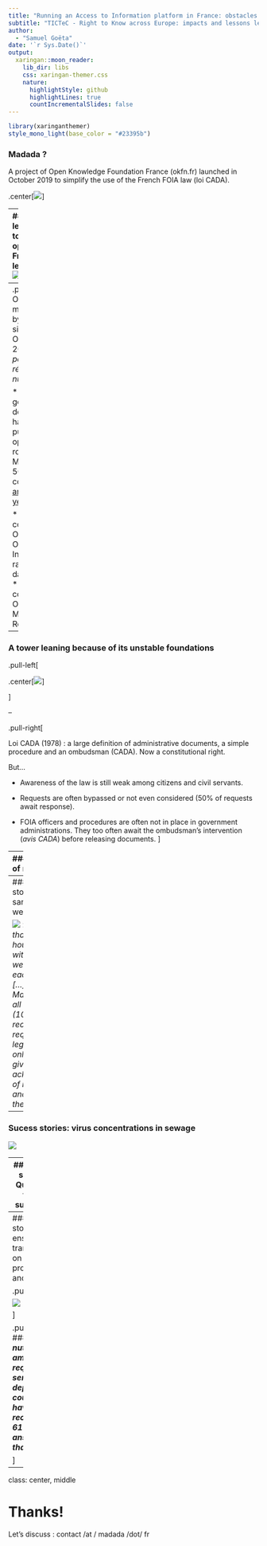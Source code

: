 ```yaml
---
title: "Running an Access to Information platform in France: obstacles and success stories"
subtitle: "TICTeC - Right to Know across Europe: impacts and lessons learned"  
author: 
  - "Samuel Goëta"
date: '`r Sys.Date()`'
output:
  xaringan::moon_reader:
    lib_dir: libs
    css: xaringan-themer.css
    nature:
      highlightStyle: github
      highlightLines: true
      countIncrementalSlides: false
---
```

```r
library(xaringanthemer)
style_mono_light(base_color = "#23395b")
```

### Madada ?
A project of Open Knowledge Foundation France (okfn.fr) launched in October 2019 to simplify 
the use of the French FOIA law (loi CADA).

.center[![](img/madada.png)]

---
### The leaning tower of open data in France 
.pull-left[
.center[![](img/pisa.jpeg)]
]

--
.pull-right[
* Open Data is mandatory by the law since October 2018 (_loi pour une république numérique_).

* Each government department has just published an open data roadmap. More than 500 commitments [announced yesterday](https://www.data.gouv.fr/fr/datasets/liste-des-actions-prises-par-les-ministeres-dans-le-cadre-des-feuilles-de-routes-ministerielles/). 

* 🥈2nd country in OECD OURdata Index 2019 ranking open data policies.
* 🥉3rd country in EU Open Data Maturity Report
]

---
### A tower leaning because of its unstable foundations

.pull-left[

.center[![](img/leaning.png)]

]

--

.pull-right[

Loi CADA (1978) : a large definition of administrative documents, a simple procedure and an ombudsman (CADA). Now a constitutional right.

But…

* Awareness of the law is still weak among citizens and civil servants. 

* Requests are often bypassed or not even considered (50% of requests await response).

* FOIA officers and procedures are often not in place in government administrations. They too often await the ombudsman's intervention (_avis CADA_) before releasing documents.
]

---
### The making of madada

.pull-left[

![](img/cheval.jpg)

![]

]

.pull-right[

* Building a small team of dedicated riders: Laurent, Pierre, Pascal, Eda… and with the help of MySociety, Transparencia.be, Ouvre Boite…

* Importing a quite massive database, the public service directory: 50k+ contacts 

* Requesting CADA its own email database (PRADA): a request first refused then approved…

* Explaining civil servants and citizens our approach based on publicity of exchanges…


]

---
### Sucess stories: report on sanctions for welfare benefits

![](img/rsa.png)
> _"We assess that 115000 households are withdraw from the welfare revenues each year. […] "Thanks to Madada, almost all departments (101) have received our requests. After the legal deadline, only a third have give an acknowledgement of receipt (37) and 13 released the data."_ 

---
### Sucess stories: virus concentrations in sewage

![](img/covid.png)

---
### Success stories: La Quadrature, tracking surveillance


![](img/quadrature_.png)
---
### Success stories: ensuring transparency on public procurement and subsidies

.pull-left[

![](img/subs.png)


]


.pull-right[
### _**In a nutshell, among 188 requests sent to departmental councils, we have received only 61 positive answer, less than 32%.**_


]


---
class: center, middle

# Thanks!

Let's discuss : contact /at / madada /dot/ fr
